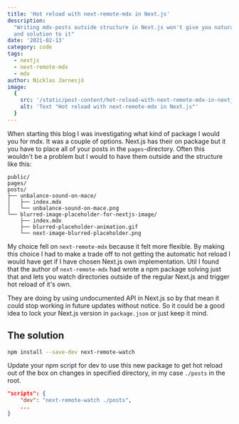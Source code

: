 ```yaml
---
title: 'Hot reload with next-remote-mdx in Next.js'
description:
  "Writing mdx-posts outside structure in Next.js won't give you natural hot reload so here my take
  and solution to it"
date: '2021-02-13'
category: code
tags:
  - nextjs
  - next-remote-mdx
  - mdx
author: Nicklas Jarnesjö
image:
  {
    src: '/static/post-content/hot-reload-with-next-remote-mdx-in-nextjs/card.png',
    alt: 'Text "Hot reload with next-remote-mdx in Next.js"'
  }
---
```


When starting this blog I was investigating what kind of package I would you for mdx. It was a
couple of options. Next.js has their on package but it you have to place all of your posts in the
`pages`-directory. Often this wouldn't be a problem but I would to have them outside and the
structure like this:

```
public/
pages/
posts/
├── unbalance-sound-on-mace/
│   ├── index.mdx
│   └── unbalance-sound-on-mace.png
└── blurred-image-placeholder-for-nextjs-image/
    ├── index.mdx
    ├── blurred-placeholder-animation.gif
    └── next-image-blurred-placeholder.png
```

My choice fell on `next-remote-mdx` because it felt more flexible. By making this choice I had to
make a trade off to not getting the automatic hot reload I would have get if I have chosen Next.js
own implementation. Util I found that the author of `next-remote-mdx` had wrote a npm package
solving just that and lets you watch directories outside of the regular Next.js and trigger hot
reload of it's own.

They are doing by using undocumented API in Next.js so by that mean it could stop working in future
updates without notice. So it could be a good idea to lock your Next.js version in `package.json` or
just keep it mind.

## The solution

```bash
npm install --save-dev next-remote-watch
```

Update your npm script for dev to use this new package to get hot reload out of the box on changes
in specified directory, in my case `./posts` in the root.

```json:package.json
"scripts": {
    "dev": "next-remote-watch ./posts",
    ...
}
```

